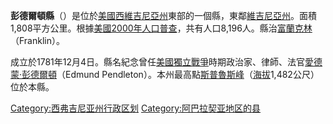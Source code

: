 {{Otheruses|彭德爾頓縣|subject=美國西維吉尼亞州的一個縣|other=同名的縣}}
{{Infobox U.S. County|
 county  = 彭德爾頓縣|
 state = 西維吉尼亞州 |
 en county  = Pendleton County|
 en state = West Virginia |
 seal =  |
 map = Map of West Virginia highlighting Pendleton County.svg |
 map size = 225|
 founded = 1787|
 seat = [[Franklin,_West_Virginia|Franklin]] | 
 area_total_sq_mi =698 |
 area_water_sq_mi =0 |
 area percentage = 0.04% |
 census yr = 2000|
 pop = 8196 |
 density_km2 =5 |
 web = |
|}}
'''彭德爾頓縣'''（{{lang-en|Pendleton County}}）是位於[[美國|美國]][[西維吉尼亞州|西維吉尼亞州]]東部的一個縣，東鄰[[維吉尼亞州|維吉尼亞州]]。面積1,808平方公里。根據[[美國2000年人口普查|美國2000年人口普查]]，共有人口8,196人。縣治[[富蘭克林_(西維吉尼亞州)|富蘭克林]]（Franklin）。

成立於1781年12月4日。縣名紀念曾任[[美國獨立戰爭|美國獨立戰爭]]時期政治家、律師、法官[[愛德蒙·彭德爾頓|愛德蒙·彭德爾頓]]（Edmund Pendleton）。本州最高點[[斯普魯斯峰|斯普魯斯峰]]（[[海拔|海拔]]1,482公尺）位於本縣。

{{commonscat}}
{{coord|display=title}}
{{normdaten}}
{{DEFAULTSORT:pendleton}}
[[Category:西弗吉尼亚州行政区划|Category:西弗吉尼亚州行政区划]]
[[Category:阿巴拉契亚地区的县|Category:阿巴拉契亚地区的县]]
{{WestVirginia-stub}}